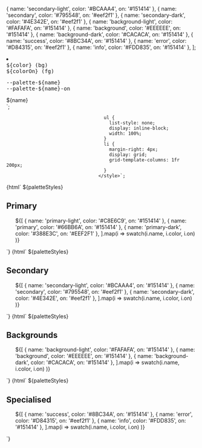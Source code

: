 
<Meta title="Foundational/Palette" />

  { name: 'secondary-light', color: '#BCAAA4', on: '#151414' },
  { name: 'secondary', color: '#795548', on: '#eef2f1' },
  { name: 'secondary-dark', color: '#4E342E', on: '#eef2f1' },
  { name: 'background-light', color: '#FAFAFA', on: '#151414' },
  { name: 'background', color: '#EEEEEE', on: '#151414' },
  { name: 'background-dark', color: '#CACACA', on: '#151414' },
  { name: 'success', color: '#8BC34A', on: '#151414' },
  { name: 'error', color: '#D84315', on: '#eef2f1' },
  { name: 'info', color: '#FDD835', on: '#151414' },
];

<li>
                    <div style="
                                color: var(--palette-${name}-on);
                                background-color: var(--palette-${name});
                                width: 100%;
                                padding: var(--inset-density-s) var(--inset-density-m);
                               ">
                                 <div style="font-family: monospace;">${color} (bg)</div>
                                 <div style="font-family: monospace;">${colorOn} (fg)</div>
                    </div>
<pre>--palette-${name}
--palette-${name}-on</pre>
                    <div>${name}</div>
                  </li>
`;

                                        ul {
                                          list-style: none;
                                          display: inline-block;
                                          width: 100%;
                                        }
                                        li {
                                          margin-right: 4px;
                                          display: grid;
                                          grid-template-columns: 1fr 200px;
                                        }
                                      </style>`;

<Story name="Primary">
  {html`
    ${paletteStyles}
    <h2>Primary</h2>
    <ul>
        ${[
          { name: 'primary-light', color: '#C8E6C9', on: '#151414' },
          { name: 'primary', color: '#66BB6A', on: '#151414' },
           { name: 'primary-dark', color: '#388E3C', on: '#EEF2F1' },
        ].map(i => swatch(i.name, i.color, i.on) )}
      </ul>
  `}
</Story>

<Story name="Secondary">
  {html`
    ${paletteStyles}
     <h2>Secondary</h2>
     <ul>
        ${[
          { name: 'secondary-light', color: '#BCAAA4', on: '#151414' },
          { name: 'secondary', color: '#795548', on: '#eef2f1' },
          { name: 'secondary-dark', color: '#4E342E', on: '#eef2f1' },
        ].map(i => swatch(i.name, i.color, i.on) )}
    </ul>
  `}
</Story>

<Story name="Backgrounds">
  {html`
    ${paletteStyles}
     <h2>Backgrounds</h2>
     <ul>
        ${[
          { name: 'background-light', color: '#FAFAFA', on: '#151414' },
          { name: 'background', color: '#EEEEEE', on: '#151414' },
          { name: 'background-dark', color: '#CACACA', on: '#151414' },
        ].map(i => swatch(i.name, i.color, i.on) )}
    </ul>
  `}
</Story>

<Story name="Specialised">
  {html`
    ${paletteStyles}
    <h2>Specialised</h2>
     <ul>
        ${[
          { name: 'success', color: '#8BC34A', on: '#151414' },
          { name: 'error', color: '#D84315', on: '#eef2f1' },
          { name: 'info', color: '#FDD835', on: '#151414' },
        ].map(i => swatch(i.name, i.color, i.on) )}
    </ul>
  `}
</Story>
